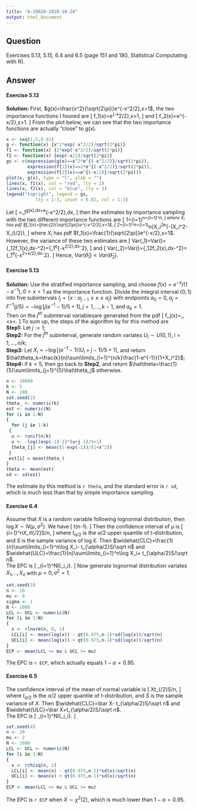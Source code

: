 ```yaml
---
title: "A-20020-2020-10-20"
output: html_document
---
```

## Question
Exercises 5.13, 5.15, 6.4 and 6.5 (page 151 and 180, Statistical Computating with R).  

## Answer
#### Exercise 5.13  
**Solution:** First, $g(x)=\frac{x^2}{\sqrt{2\pi}}e^{-x^2/2},x>1$, the two importance functions I founed are
\[
f_1(x)=\frac{2}{\sqrt{2\pi}}e^{-x^2/2},x>1,
\]
and 
\[
f_2(x)=\frac{1}{\sqrt{2\pi}}e^{-x/2},x>1.
\]
From the plot below, we can see that the two importance functions are actually "close" to $g(x)$.
```r
x <- seq(1,5,0.01)
g <- function(x) {x^2*exp(-x^2/2)/sqrt(2*pi)}
f1 <- function(x) {2*exp(-x^2/2)/sqrt(2*pi)}
f2 <- function(x) {exp(-x/2)/sqrt(2*pi)}
gs <- c(expression(g(x)==x^2*e^{(-x^2/2)}/sqrt(2*pi)),
        expression(f[1](x)==2*e^{(-x^2/2)}/sqrt(2*pi)),
        expression(f[2](x)==e^{(-x/2)}/sqrt(2*pi)))
plot(x, g(x), type = "l", ylab = "")
lines(x, f1(x), col = "red", lty = 2)
lines(x, f2(x), col = "blue", lty = 3)
legend("topright", legend = gs,
           lty = 1:3, inset = 0.02, col = 1:3)
```            

Let 
\[
\theta=\int_1^\infty g(x)\,dx=\frac{x^2}{\sqrt{2\pi}}e^{-x^2/2}\,dx,
\]
then the estimates by importance sampling with the two different importance functions are
\[
\hat\theta_1=\frac{1}{n}\sum\limits_{i=1}^n\frac{g(X_i)}{f_1(X_i)}=\frac{1}{n}\sum\limits_{i=1}^n\frac{X_i
^2}{2},
\]
where $X_i$ has pdf $f_1(x)=\frac{2}{\sqrt{2\pi}}e^{-x^2/2},x>1$,
\[
\hat\theta_2=\frac{1}{n}\sum\limits_{i=1}^n\frac{g(X_i)}{f_2(X_i)}=\frac{1}{n}\sum\limits_{i=1}^n(X_i^2e^{-(X_i^2-X_i)/2}),
\]
where $X_i$ has pdf $f_1(x)=\frac{1}{\sqrt{2\pi}}e^{-x/2},x>1$.  
However, the variance of these two estimates are
\[
Var(\hat\theta_1)=\frac{1}{n}Var\left(\frac{g(X)}{f_1(X)}\right)=\frac{1}{n}\left\{\int_1^\infty \left[\frac{g(x)}{f_1(x)}\right]^2f_1(x)\,dx-\theta^2\right\}=\frac{1}{n}\left\{\int_1^\infty \frac{x^4}{2\sqrt{2\pi}}e^{-x^2/2}\,dx-\theta^2\right\},
\]
and 
\[
Var(\hat\theta_2)=\frac{1}{n}Var\left(\frac{g(X)}{f_2(X)}\right)=\frac{1}{n}\left\{\int_1^\infty \left[\frac{g(x)}{f_2(x)}\right]^2f_2(x)\,dx-\theta^2\right\}=\frac{1}{n}\left\{\int_1^\infty \frac{x^4}{\sqrt{2\pi}}e^{-x^2+x/2}\,dx-\theta^2\right\}.
\]
Hence, $Var(\hat\theta_1)<Var(\hat\theta_2)$.

#### Exercise 5.13
**Solution:** Use the stratified importance sampling, and choose $f(x)=e^{-x}/(1-e^{-1}),0<x<1$ as the importance function. Divide the integral interval $(0,1)$ into five subintervals $I_j=\{x:a_{j-1}\leq x\leq a_j\}$ with endpoints $a_0=0,a_j=F^{-1}(j/5)=-\log[j(e^{-1}-1)/5+1],j=1,...,k-1$, and $a_k=1$.    
Then on the $j^{th}$ subinterval variablesare generated from the pdf
\[
f_j(x)=\frac{5e^{-x}}{1-e^{-1}},\,\frac{j-1}{5}<x<\frac{j}{5}.
\]
To sum up, the steps of the algorithm by for this method are    
**Step1:** Let $j:=1$;       
**Step2:** For the $j^{th}$ subinterval, generate random variates $U_i\sim U(0,1),i=1,...,n/k$;      
**Step3:** Let $X_i=-\log[(e^{-1}-1)(U_i+j-1)/5+1]$, and return $\hat\theta_k=\frac{k}{n}\sum\limits_{i=1}^{n/k}\frac{1-e^{-1}}{1+X_i^2}$;     
**Step4:** if $k<5$, then go back to **Step2**, and return $\hat\theta=\frac{1}{5}\sum\limits_{j=1}^{5}\hat\theta_j$ otherwise.     
```r
n <- 10000
k <- 5
N <- 100
set.seed(2)
theta_ <- numeric(k)
est <- numeric(N)
for (i in 1:N)
{
  for (j in 1:k)
 {
  u <- runif(n/k)
  x <- -log((exp(-1)-1)*(u+j-1)/5+1)
  theta_[j] <- mean((1-exp(-1))/(1+x^2))
 }
 est[i] = mean(theta_)
}
theta <- mean(est)
sd <- sd(est)
```
The estimate by this method is `r theta`, and the standard error is `r sd`, which is much less than that by simple importance sampling.   

#### Exercise 6.4
Assume that $X$ is a random variable following lognormal distribution, then $\log X\sim N(\mu,\sigma^2)$. We have 
\[
\frac{\frac{1}{n}\sum\limits_{i=1}^n\log X_i-\mu}{S/\sqrt n}\sim t(n-1).
\]
Then the confidence interval of $\mu$ is 
\[
\frac{1}{n}\sum\limits_{i=1}^n\log X_i\pm t_{\alpha/2}S/\sqrt n,
\]
where $t_{\alpha/2}$ is the $\alpha/2$ upper quantile of t-distribution, and $S$ is the sample variance of $\log X$. Then $\widehat{CLC}=\frac{1}{n}\sum\limits_{i=1}^n\log X_i- t_{\alpha/2}S/\sqrt n$ and  $\widehat{ULC}=\frac{1}{n}\sum\limits_{i=1}^n\log X_i+ t_{\alpha/2}S/\sqrt n$.     
The EPC is 
\[
\frac{1}{N}\sum\limits_{i=1}^NI\{\widehat{CLC}_i\leq\mu\leq\widehat{ULC}_i\}.
\]
Now generate lognormal distribution variates $X_1,..,X_n$ with $\mu=0,\sigma^2=1$.
```r
set.seed(3)
n <- 20
mu <- 0
sigma <- 1
N <- 1000
LCL <- UCL <- numeric(N)
for (i in 1:N)
{
  x <- rlnorm(n, 0, 1)
  LCL[i] <- mean(log(x)) - qt(0.975,n-1)*sd(log(x))/sqrt(n)
  UCL[i] <- mean(log(x)) + qt(0.975,n-1)*sd(log(x))/sqrt(n)
}
ECP <- mean(LCL <= mu & UCL >= mu)
```
The EPC is `r ECP`, which actually equals $1-\alpha=0.95$.

#### Exercise 6.5
The confidence interval of the mean of normal variable is 
\[
\bar X\pm t_{\alpha/2}S/\sqrt n,
\]
where $t_{\alpha/2}$ is the $\alpha/2$ upper quantile of t-distribution, and $S$ is the sample variance of $X$. Then $\widehat{CLC}=\bar X- t_{\alpha/2}S/\sqrt n$ and  $\widehat{ULC}=\bar X+t_{\alpha/2}S/\sqrt n$.     
The EPC is 
\[
\frac{1}{N}\sum\limits_{i=1}^NI\{\widehat{CLC}_i\leq\mu\leq\widehat{ULC}_i\}.
\]
```r
set.seed(4)
n <- 20
mu <- 2
N <- 1000
LCL <- UCL <- numeric(N)
for (i in 1:N)
{
  x <- rchisq(n, 2)
  LCL[i] <- mean(x) - qt(0.975,n-1)*sd(x)/sqrt(n)
  UCL[i] <- mean(x) + qt(0.975,n-1)*sd(x)/sqrt(n)
}
ECP <- mean(LCL <= mu & UCL >= mu)
```
The EPC is `r ECP` when $X\sim\chi^2(2)$, which is much lower than $1-\alpha=0.95$.